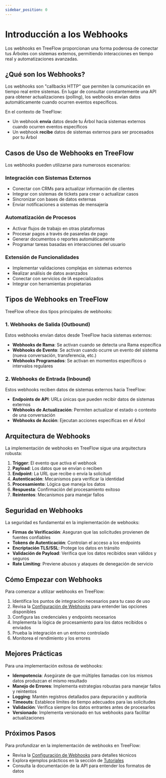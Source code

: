 ```yaml
---
sidebar_position: 0
---
```


# Introducción a los Webhooks


<FutureFeatureNotice version="v0.2" />

Los webhooks en TreeFlow proporcionan una forma poderosa de conectar tus Árboles con sistemas externos, permitiendo interacciones en tiempo real y automatizaciones avanzadas.

## ¿Qué son los Webhooks?

Los webhooks son "callbacks HTTP" que permiten la comunicación en tiempo real entre sistemas. En lugar de consultar constantemente una API para obtener actualizaciones (polling), los webhooks envían datos automáticamente cuando ocurren eventos específicos.

En el contexto de TreeFlow:

- Un webhook **envía** datos desde tu Árbol hacia sistemas externos cuando ocurren eventos específicos
- Un webhook **recibe** datos de sistemas externos para ser procesados por tu Árbol

## Casos de Uso de Webhooks en TreeFlow

Los webhooks pueden utilizarse para numerosos escenarios:

### Integración con Sistemas Externos

- Conectar con CRMs para actualizar información de clientes
- Integrar con sistemas de tickets para crear o actualizar casos
- Sincronizar con bases de datos externas
- Enviar notificaciones a sistemas de mensajería

### Automatización de Procesos

- Activar flujos de trabajo en otras plataformas
- Procesar pagos a través de pasarelas de pago
- Generar documentos o reportes automáticamente
- Programar tareas basadas en interacciones del usuario

### Extensión de Funcionalidades

- Implementar validaciones complejas en sistemas externos
- Realizar análisis de datos avanzados
- Conectar con servicios de IA especializados
- Integrar con herramientas propietarias

## Tipos de Webhooks en TreeFlow

TreeFlow ofrece dos tipos principales de webhooks:

### 1. Webhooks de Salida (Outbound)

Estos webhooks envían datos desde TreeFlow hacia sistemas externos:

- **Webhooks de Rama**: Se activan cuando se detecta una Rama específica
- **Webhooks de Evento**: Se activan cuando ocurre un evento del sistema (nueva conversación, transferencia, etc.)
- **Webhooks Programados**: Se activan en momentos específicos o intervalos regulares

### 2. Webhooks de Entrada (Inbound)

Estos webhooks reciben datos de sistemas externos hacia TreeFlow:

- **Endpoints de API**: URLs únicas que pueden recibir datos de sistemas externos
- **Webhooks de Actualización**: Permiten actualizar el estado o contexto de una conversación
- **Webhooks de Acción**: Ejecutan acciones específicas en el Árbol

## Arquitectura de Webhooks

La implementación de webhooks en TreeFlow sigue una arquitectura robusta:

1. **Trigger**: El evento que activa el webhook
2. **Payload**: Los datos que se envían o reciben
3. **Endpoint**: La URL que recibe o envía la solicitud
4. **Autenticación**: Mecanismos para verificar la identidad
5. **Procesamiento**: Lógica que maneja los datos
6. **Respuesta**: Confirmación del procesamiento exitoso
7. **Reintentos**: Mecanismos para manejar fallos

## Seguridad en Webhooks

La seguridad es fundamental en la implementación de webhooks:

- **Firmas de Verificación**: Aseguran que las solicitudes provienen de fuentes confiables
- **Tokens de Autenticación**: Controlan el acceso a los endpoints
- **Encriptación TLS/SSL**: Protege los datos en tránsito
- **Validación de Payload**: Verifica que los datos recibidos sean válidos y seguros
- **Rate Limiting**: Previene abusos y ataques de denegación de servicio

## Cómo Empezar con Webhooks

Para comenzar a utilizar webhooks en TreeFlow:

1. Identifica los puntos de integración necesarios para tu caso de uso
2. Revisa la [Configuración de Webhooks](/docs/Webhooks/ConfiguracionWebhooks) para entender las opciones disponibles
3. Configura las credenciales y endpoints necesarios
4. Implementa la lógica de procesamiento para los datos recibidos o enviados
5. Prueba la integración en un entorno controlado
6. Monitorea el rendimiento y los errores

## Mejores Prácticas

Para una implementación exitosa de webhooks:

- **Idempotencia**: Asegúrate de que múltiples llamadas con los mismos datos produzcan el mismo resultado
- **Manejo de Errores**: Implementa estrategias robustas para manejar fallos y reintentos
- **Logging**: Mantén registros detallados para depuración y auditoría
- **Timeouts**: Establece límites de tiempo adecuados para las solicitudes
- **Validación**: Verifica siempre los datos entrantes antes de procesarlos
- **Versionado**: Implementa versionado en tus webhooks para facilitar actualizaciones

## Próximos Pasos

Para profundizar en la implementación de webhooks en TreeFlow:

- Revisa la [Configuración de Webhooks](/docs/Webhooks/ConfiguracionWebhooks) para detalles técnicos
- Explora ejemplos prácticos en la sección de [Tutoriales](/docs/Tutoriales/Introduccion)
- Consulta la documentación de la API para entender los formatos de datos
